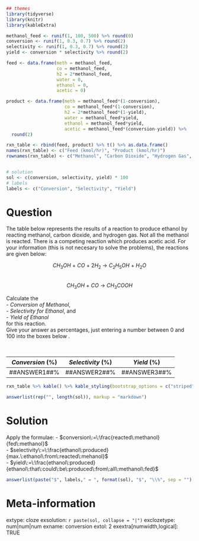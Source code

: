 ```r
## themes
library(tidyverse)
library(knitr)
library(kableExtra)

methanol_feed <- runif(1, 100, 500) %>% round(0)
conversion <- runif(1, 0.3, 0.7) %>% round(2)
selectivity <- runif(1, 0.3, 0.7) %>% round(2)
yield <- conversion * selectivity %>% round(2)

feed <- data.frame(meth = methanol_feed, 
                   co = methanol_feed, 
                   h2 = 2*methanol_feed, 
                   water = 0, 
                   ethanol = 0, 
                   acetic = 0)

product <- data.frame(meth = methanol_feed*(1-conversion), 
                      co = methanol_feed*(1-conversion), 
                      h2 = 2*methanol_feed*(1-yield), 
                      water = methanol_feed*yield, 
                      ethanol = methanol_feed*yield, 
                      acetic = methanol_feed*(conversion-yield)) %>% 
  round(2)

rxn_table <- rbind(feed, product) %>% t() %>% as.data.frame()
names(rxn_table) <- c("Feed (kmol/hr)", "Product (kmol/hr)")
rownames(rxn_table) <- c("Methanol", "Carbon Dioxide", "Hydrogen Gas", "Water", "Ethanol", "Acetic Acid")


# solution
sol <- c(conversion, selectivity, yield) * 100
# labels
labels <- c("Conversion", "Selectivity", "Yield")

```

Question
========
  The table below represents the results of a reaction to produce ethanol by reacting methanol, carbon dioxide, and hydrogen gas. Not all the methanol is reacted. There is a competing reaction which produces acetic acid. 
  For your information (this is not necesary to solve the problems), the reactions are given below:
  
$$CH_3OH\:+\:CO\:+\:2H_2\:\rightarrow\:C_2H_5OH\:+\:H_2O$$  
$$CH_3OH\:+\:CO\:\rightarrow\:CH_3COOH$$  
  
  Calculate the  
-  $Conversion\:of\:Methanol$,   
-  $Selectivity\:for\:Ethanol$, and   
-  $Yield\:of\:Ethanol$   
  for this reaction.  
  Give your answer as percentages, just entering a number between 0 and 100 into the boxes below .
  
<br>
  
| $Conversion\:(\%)$   | $Selectivity\:(\%)$  |     $Yield\:(\%)$    |
|:--------------------:|:--------------------:|:--------------------:|
| \#\#ANSWER1\#\#%     | \#\#ANSWER2\#\#%     | \#\#ANSWER3\#\#%     |
  


```r
rxn_table %>% kable() %>% kable_styling(bootstrap_options = c("striped", "condensed"))
```



  
```r
answerlist(rep("", length(sol)), markup = "markdown")
```

Solution
========
Apply the formulae:
- $conversion\:=\:\frac{reacted\:methanol}{fed\:methanol}$  
- $selectivity\:=\:\frac{ethanol\:produced}{max.\:ethanol\:from\:reacted\:mehanol}$   
- $yield\:=\:\frac{ethanol\:produced}{ethanol\:that\:could\:be\:produced\:from\:all\:methanol\:fed}$  


```r
answerlist(paste("$", labels," = ", format(sol), "$", "\\%", sep = ""), markup = "markdown")
```

  
Meta-information
================
extype: cloze
exsolution: `r paste(sol, collapse = "|")`
exclozetype: num|num|num
exname: conversion
extol: 2
exextra[numwidth,logical]: TRUE